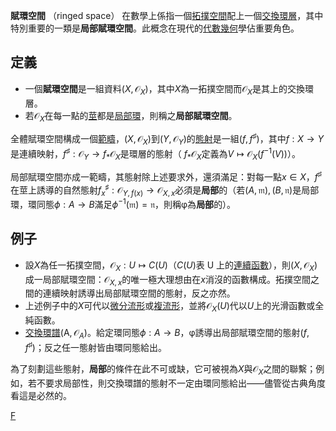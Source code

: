 '''賦環空間''' （ringed space） 在數學上係指一個[[拓撲空間|拓撲空間]]配上一個[[層_(數學)|交換環層]]，其中特別重要的一類是'''局部賦環空間'''。此概念在現代的[[代數幾何|代數幾何]]學佔重要角色。

==定義==
* 一個'''賦環空間'''是一組資料<math>(X, \mathcal{O}_X)</math>，其中<math>X</math>為一拓撲空間而<math>\mathcal{O}_X</math>是其上的交換環層。
* 若<math>\mathcal{O}_X</math>在每一點的[[層_(數學)|莖]]都是[[局部環|局部環]]，則稱之'''局部賦環空間'''。

全體賦環空間構成一個[[範疇論|範疇]]，<math>(X, \mathcal{O}_X)</math>到<math>(Y, \mathcal{O}_Y)</math>的[[態射|態射]]是一組<math>(f, f^\sharp)</math>，其中<math>f: X \rightarrow Y</math>是連續映射，<math>f^\sharp: \mathcal{O}_Y \rightarrow f_* \mathcal{O}_X</math>是環層的態射（ <math>f_* \mathcal{O}_X</math>定義為<math>V \mapsto \mathcal{O}_X(f^{-1}(V))</math>）。

局部賦環空間亦成一範疇，其態射除上述要求外，還須滿足：對每一點<math>x \in X</math>，<math>f^\sharp</math>在莖上誘導的自然態射<math>f_x^\sharp: \mathcal{O}_{Y, f(x)} \rightarrow \mathcal{O}_{X,x}</math>必須是'''局部'''的（若<math>(A,\mathfrak{m}),  (B,\mathfrak{n})</math>是局部環，環同態<math>\phi: A \rightarrow B</math>滿足<math>\phi^{-1}(\mathfrak{m}) = \mathfrak{n}</math>，則稱φ為'''局部'''的）。

==例子==
* 設<math>X</math>為任一拓撲空間，<math>\mathcal{O}_X : U \mapsto C(U)</math>（<math>C(U)</math>表 U 上的[[連續函數|連續函數]]），則<math>(X, \mathcal{O}_X)</math> 成一局部賦環空間：<math>\mathcal{O}_{X,x}</math>的唯一極大理想由在<math>x</math>消沒的函數構成。拓撲空間之間的連續映射誘導出局部賦環空間的態射，反之亦然。
* 上述例子中的<math>X</math>可代以[[流形|微分流形]]或[[複流形|複流形]]，並將<math>\mathcal{O}_X(U)</math>代以<math>U</math>上的光滑函數或全純函數。
* [[交換環譜|交換環譜]]<math>(\mathrm{A},\mathcal{O}_A)</math>。給定環同態<math>\phi: A \rightarrow B</math>，φ誘導出局部賦環空間的態射<math>(f, f^\sharp)</math>；反之任一態射皆由環同態給出。

為了刻劃這些態射，'''局部'''的條件在此不可或缺，它可被視為<math>X</math>與<math>\mathcal{O}_X</math>之間的聯繫；例如，若不要求局部性，則交換環譜的態射不一定由環同態給出——儘管從古典角度看這是必然的。

[[Category:代數幾何|F]]